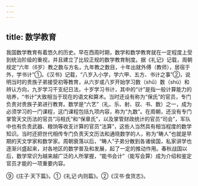 ```yaml
---
---
---
```

title: 数学教育
---



我国数学教育有着悠久的历史。早在西周时期，数学和数学教育就在一定程度上受到统治阶级的重视，并且建立了比较正规的数学教育制度。据《礼记》记载，周朝规定“六年（6岁）教之数与方名，九年教之数目，十年出就外傅（教师），居宿于外，学书计”①。《汉书》记载，“八岁入小学，学六甲、五方、书计之事”②，说明当时的贵族子弟接受初等教育，从六岁或八岁开始学习数（shǔ）数（shù）和辨认方向，九岁学习干支纪日法，十岁学习书计，其中的“计”是指一般计算能力的培养，“书计”大致相当于现在的语文和算术。当时还设有称为“保氏”的官员，专门负责对贵族子弟进行教育。数学是“六艺”（礼、乐、射、驭、书、数）之一，成为必须学习的一门课程，这门课程包括九项内容，称为“九数”。在周朝，还没有专门掌管天文历法的官员“冯相氏”和“保章氏”，以及掌管财政统计的官员“司会”，军队中也有负责武器、粮饷等收支计算的官员“法算”，这些人当然具有相当程度的数学知识。当时还把世代相传专门负责天文历法和通晓数学的人，称为“畴人”也就是早期的天文学家和数学家。周朝衰落以后，“畴人”子弟分散到各诸侯国，私家讲学也逐渐兴盛起来，对各地区的数学普及和发展，起了一定的推动作用。春秋战国以后，数学常识为越来越广泛的人所掌握，“能书会计”（能写会算）成为介绍和鉴定官员才能的一项重要内容。

⑨《庄子·天下篇》。①《礼记·内则篇》。②《汉书·食货志》。